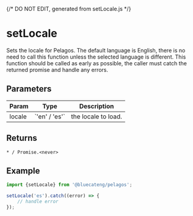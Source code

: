 {/* DO NOT EDIT, generated from setLocale.js */}


<Meta title="functions/setLocale" />

# setLocale

Sets the locale for Pelagos. The default language is English,
there is no need to call this function unless the selected language is different.
This function should be called as early as possible,
the caller must catch the returned promise and handle any errors.

## Parameters

<table>
	<thead>
		<tr>
			<th>Param</th>
			<th>Type</th>
			<th>Description</th>
		</tr>
	</thead>
	<tbody>
		<tr>
			<td>locale</td>
			<td>`'en' / 'es'`</td>
			<td>the locale to load.</td>
		</tr>
	</tbody>
</table>

## Returns

`* / Promise.<never>`

## Example

```js
import {setLocale} from '@bluecateng/pelagos';

setLocale('es').catch((error) => {
	// handle error
});
```
